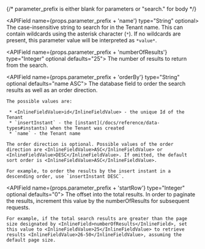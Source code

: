 
{/*  parameter_prefix is either blank for parameters or "search." for body */}

<APIBlock>


  <APIField name={props.parameter_prefix + 'name'} type="String" optional>
    The case-insensitive string to search for in the Tenant name. This can contain wildcards using the asterisk character (`*`). If no wildcards are present, this parameter value will be interpreted as `*value*`.
  </APIField>

  <APIField name={props.parameter_prefix + 'numberOfResults'} type="Integer" optional defaults="25">
    The number of results to return from the search.
  </APIField>

  <APIField name={props.parameter_prefix + 'orderBy'} type="String" optional defaults="name ASC">
    The database field to order the search results as well as an order direction.

    The possible values are:

     * <InlineFieldValue>id</InlineFieldValue> - the unique Id of the Tenant
     * `insertInstant` - the [instant](/docs/reference/data-types#instants) when the Tenant was created
     * `name` - the Tenant name

    The order direction is optional. Possible values of the order direction are <InlineFieldValue>ASC</InlineFieldValue> or <InlineFieldValue>DESC</InlineFieldValue>. If omitted, the default sort order is <InlineFieldValue>ASC</InlineFieldValue>.

    For example, to order the results by the insert instant in a descending order, use `insertInstant DESC`.
  </APIField>

  <APIField name={props.parameter_prefix + 'startRow'} type="Integer" optional defaults="0">
    The offset into the total results. In order to paginate the results, increment this value by the <InlineField>numberOfResults</InlineField> for subsequent requests.

    For example, if the total search results are greater than the page size designated by <InlineField>numberOfResults</InlineField>, set this value to <InlineFieldValue>25</InlineFieldValue> to retrieve results <InlineFieldValue>26-50</InlineFieldValue>, assuming the default page size.
  </APIField>
</APIBlock>
